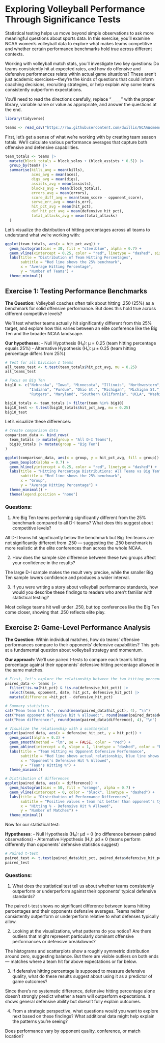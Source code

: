 # Exploring Volleyball Performance Through Significance Tests

Statistical testing helps us move beyond simple observations to ask more meaningful questions about sports data. In this exercise, you'll examine NCAA women's volleyball data to explore what makes teams competitive and whether certain performance benchmarks hold true across different contexts.

Working with volleyball match stats, you'll investigate two key questions: Do teams consistently hit at expected rates, and how do offensive and defensive performances relate within actual game situations? These aren't just academic exercises—they're the kinds of questions that could inform coaching decisions, recruiting strategies, or help explain why some teams consistently outperform expectations.

You'll need to read the directions carefully, replace "_____" with the proper library, variable name or value as appropriate, and answer the questions at the end.

```r
library(tidyverse)
```

```r
teams <- read_csv("https://raw.githubusercontent.com/dwillis/NCAAWomensVolleyballData/main/data/ncaa_womens_volleyball_matchstats_2024.csv")
```

First, let's get a sense of what we're working with by creating team season totals. We'll calculate various performance averages that capture both offensive and defensive capabilities.



```r
team_totals <- teams |> 
  mutate(block_totals = block_solos + (block_assists * 0.5)) |> 
  group_by(team) |> 
  summarise(kills_avg = mean(kills),
            aces_avg = mean(aces),
            digs_avg = mean(digs),
            assists_avg = mean(assists),
            blocks_avg = mean(block_totals),
            errors_avg = mean(errors),
            score_diff_avg = mean(team_score - opponent_score),
            serve_err_avg = mean(s_err),
            hit_pct_avg = mean(hit_pct),
            def_hit_pct_avg = mean(defensive_hit_pct),
            total_attacks_avg = mean(total_attacks)
  )
```

Let's visualize the distribution of hitting percentages across all teams to understand what we're working with:

```r
ggplot(team_totals, aes(x = hit_pct_avg)) +
  geom_histogram(bins = 30, fill = "steelblue", alpha = 0.7) +
  geom_vline(xintercept = 0.25, color = "red", linetype = "dashed", size = 1) +
  labs(title = "Distribution of Team Hitting Percentages",
       subtitle = "Red line shows the 25% benchmark",
       x = "Average Hitting Percentage",
       y = "Number of Teams") +
  theme_minimal()
```

## Exercise 1: Testing Performance Benchmarks

**The Question**: Volleyball coaches often talk about hitting .250 (25%) as a benchmark for solid offensive performance. But does this hold true across different competitive levels?

We'll test whether teams actually hit significantly different from this 25% target, and explore how this varies between an elite conference like the Big Ten and the broader NCAA landscape.

**Our hypotheses**:
- Null Hypothesis (H₀): μ = 0.25 (team hitting percentage equals 25%)
- Alternative Hypothesis (H₁): μ ≠ 0.25 (team hitting percentage differs from 25%)

```r
# Test for all Division I teams
all_teams_test <- t.test(team_totals$hit_pct_avg, mu = 0.25)
all_teams_test

# Focus on Big Ten
big10 <- c("Nebraska", "Iowa", "Minnesota", "Illinois", "Northwestern", "Wisconsin", 
           "Indiana", "Purdue", "Ohio St.", "Michigan", "Michigan St.", "Penn St.", 
           "Rutgers", "Maryland", "Southern California", "UCLA", "Washington", "Oregon")

big10_totals <- team_totals |> filter(team %in% big10)
big10_test <- t.test(big10_totals$hit_pct_avg, mu = 0.25)
big10_test
```

Let's visualize these differences:

```r
# Create comparison data
comparison_data <- bind_rows(
  team_totals |> mutate(group = "All D-I Teams"),
  big10_totals |> mutate(group = "Big Ten")
)

ggplot(comparison_data, aes(x = group, y = hit_pct_avg, fill = group)) +
  geom_boxplot(alpha = 0.7) +
  geom_hline(yintercept = 0.25, color = "red", linetype = "dashed") +
  labs(title = "Hitting Percentage Distributions: All Teams vs Big Ten",
       subtitle = "Red line shows the 25% benchmark",
       x = "Group",
       y = "Average Hitting Percentage") +
  theme_minimal() +
  theme(legend.position = "none")
```

### Questions:
1. Are Big Ten teams performing significantly different from the 25% benchmark compared to all D-I teams? What does this suggest about competitive levels?

All D-I teams hit significantly below the benchmark but Big Ten teams are not significantly different from .250 --- suggesting the .250 benchmark is more realistic at the elite conferences than across the whole NCAA.

2. How does the sample size difference between these two groups affect your confidence in the results?

The large D-I sample makes the result very precise, while the smaller Big Ten sample lowers confidence and produces a wider interval.

3. If you were writing a story about volleyball performance standards, how would you describe these findings to readers who aren't familiar with statistical testing?

Most college teams hit well under .250, but top conferences like the Big Ten come  closer, showing that .250 reflects elite play.

## Exercise 2: Game-Level Performance Analysis

**The Question**: Within individual matches, how do teams' offensive performances compare to their opponents' defensive capabilities? This gets at a fundamental question about volleyball strategy and momentum.

**Our approach**: We'll use paired t-tests to compare each team's hitting percentage against their opponents' defensive hitting percentage allowed in the same matches.

```r
# First, let's explore the relationship between the two hitting percentages
paired_data <- teams |>
  filter(!is.na(hit_pct) & !is.na(defensive_hit_pct)) |>
  select(team, opponent, date, hit_pct, defensive_hit_pct) |>
  mutate(difference =hit_pct - defensive_hit_pct)

# Summary statistics
cat("Mean team hit %:", round(mean(paired_data$hit_pct), 4), "\n")
cat("Mean opponent defensive hit % allowed:", round(mean(paired_data$defensive_hit_pct), 4), "\n")
cat("Mean difference:", round(mean(paired_data$difference), 4), "\n")
```

```r
# Visualize the relationship with a scatterplot
ggplot(paired_data, aes(x = defensive_hit_pct, y = hit_pct)) +
  geom_point(alpha = 0.3) +
  geom_smooth(method = "lm", se = FALSE, color = "red") +
  geom_abline(intercept = 0, slope = 1, linetype = "dashed", color = "blue") +
  labs(title = "Team Hitting vs Opponent Defensive Performance",
       subtitle = "Red line shows actual relationship, blue line shows perfect correlation",
       x = "Opponent's Defensive Hit % Allowed",
       y = "Team's Hitting %") +
  theme_minimal()
```

```r
# Distribution of differences
ggplot(paired_data, aes(x = difference)) +
  geom_histogram(bins = 50, fill = "orange", alpha = 0.7) +
  geom_vline(xintercept = 0, color = "black", linetype = "dashed") +
  labs(title = "Distribution of Performance Differences",
       subtitle = "Positive values = team hit better than opponent's typical defense allows",
       x = "Hitting % - Defensive Hit % Allowed",
       y = "Number of Matches") +
  theme_minimal()
```

Now for our statistical test:

**Hypotheses**:
- Null Hypothesis (H₀): μd = 0 (no difference between paired observations)
- Alternative Hypothesis (H₁): μd ≠ 0 (teams perform differently than opponents' defensive statistics suggest)

```r
# Paired t-test
paired_test <- t.test(paired_data$hit_pct, paired_data$defensive_hit_pct, paired = TRUE)
paired_test
```

### Questions:
1. What does the statistical test tell us about whether teams consistently outperform or underperform against their opponents' typical defensive standards?

The paired t-test shows no significant difference between teams hitting percentages and their opponents defensive averages. Teams neither consistently outperform or underperform relative to what defenses typically allow.

2. Looking at the visualizations, what patterns do you notice? Are there outliers that might represent particularly dominant offensive performances or defensive breakdowns?

The histograms and scatterplots show a roughly symmetric distribution around zero, suggesting balance. But there are visible outliers on both ends --- matches where a team hit far above expectations or far below.

3. If defensive hitting percentage is supposed to measure defensive quality, what do these results suggest about using it as a predictor of game outcomes?

Since there’s no systematic difference, defensive hitting percentage alone doesn’t strongly predict whether a team will outperform expectations. It shows general defensive ability but doesn’t fully explain outcomes.

4. From a strategic perspective, what questions would you want to explore next based on these findings? What additional data might help explain the patterns you're seeing?

Does performance vary by opponent quality, conference, or match location?
